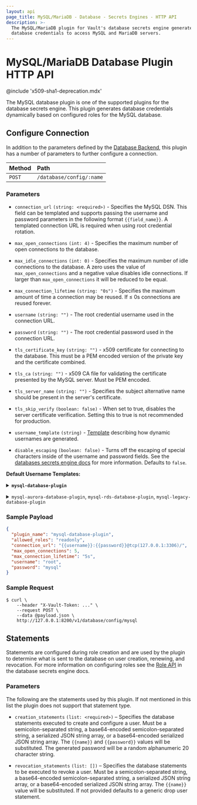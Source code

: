 ```yaml
---
layout: api
page_title: MySQL/MariaDB - Database - Secrets Engines - HTTP API
description: >-
  The MySQL/MariaDB plugin for Vault's database secrets engine generates
  database credentials to access MySQL and MariaDB servers.
---
```


# MySQL/MariaDB Database Plugin HTTP API

@include 'x509-sha1-deprecation.mdx'

The MySQL database plugin is one of the supported plugins for the database
secrets engine. This plugin generates database credentials dynamically based on
configured roles for the MySQL database.

## Configure Connection

In addition to the parameters defined by the [Database
Backend](/api/secret/databases#configure-connection), this plugin
has a number of parameters to further configure a connection.

| Method | Path                     |
| :----- | :----------------------- |
| `POST` | `/database/config/:name` |

### Parameters

- `connection_url` `(string: <required>)` - Specifies the MySQL DSN. This field
  can be templated and supports passing the username and password
  parameters in the following format `{{field_name}}`. A templated connection URL is
  required when using root credential rotation.

- `max_open_connections` `(int: 4)` - Specifies the maximum number of open
  connections to the database.

- `max_idle_connections` `(int: 0)` - Specifies the maximum number of idle
  connections to the database. A zero uses the value of `max_open_connections`
  and a negative value disables idle connections. If larger than
  `max_open_connections` it will be reduced to be equal.

- `max_connection_lifetime` `(string: "0s")` - Specifies the maximum amount of
  time a connection may be reused. If &le; 0s connections are reused forever.

- `username` `(string: "")` - The root credential username used in the connection URL.

- `password` `(string: "")` - The root credential password used in the connection URL.

- `tls_certificate_key` `(string: "")` - x509 certificate for connecting to the database.
  This must be a PEM encoded version of the private key and the certificate combined.

- `tls_ca` `(string: "")` - x509 CA file for validating the certificate presented by the
  MySQL server. Must be PEM encoded.

- `tls_server_name` `(string: "")` - Specifies the subject alternative name should be present in the 
  server's certificate.

- `tls_skip_verify` `(boolean: false)` - When set to true, disables the server certificate verification. 
  Setting this to true is not recommended for production.

- `username_template` `(string)` - [Template](/docs/concepts/username-templating) describing how
  dynamic usernames are generated.

- `disable_escaping` `(boolean: false)` - Turns off the escaping of special characters inside of the username
  and password fields. See the [databases secrets engine docs](/docs/secrets/databases#disable-character-escaping)
  for more information. Defaults to `false`.

**Default Username Templates:**

<details>
<summary><b><code>mysql-database-plugin</code></b></summary>

```
{{ printf "v-%s-%s-%s-%s" (.DisplayName | truncate 10) (.RoleName | truncate 10) (random 20) (unix_time) | truncate 32 }}
```

<details>
<summary><b>Example Usernames:</b></summary>

| Example       |                                    |
| ------------- | ---------------------------------- |
| `DisplayName` | `token`                            |
| `RoleName`    | `myrolename`                       |
| Username      | `v-token-myrolename-jNFRlKsZZMxJE` |

| Example       |                                    |
| ------------- | ---------------------------------- |
| `DisplayName` | `amuchlonger_dispname`             |
| `RoleName`    | `role-name-with-dashes`            |
| Username      | `v-amuchlonge-role-name--LUHU9xqm` |

</details>
</details>

<p></p>

<details>
<summary>
  <code>mysql-aurora-database-plugin</code>, <code>mysql-rds-database-plugin</code>, <code>mysql-legacy-database-plugin</code>
</summary>

```
{{ printf "v-%s-%s-%s" (.RoleName | truncate 4) (random 20) | truncate 16 }}
```

<details>
  <summary><b>Example Usernames:</b></summary>

| Example       |                    |
| ------------- | ------------------ |
| `DisplayName` | `token`            |
| `RoleName`    | `myrolename`       |
| Username      | `v-myro-jNFRlKsZZ` |

| Example       |                         |
| ------------- | ----------------------- |
| `DisplayName` | `amuchlonger_dispname`  |
| `RoleName`    | `role-name-with-dashes` |
| Username      | `v-role-b9ODeKsfl`      |

</details>
</details>

### Sample Payload

```json
{
  "plugin_name": "mysql-database-plugin",
  "allowed_roles": "readonly",
  "connection_url": "{{username}}:{{password}}@tcp(127.0.0.1:3306)/",
  "max_open_connections": 5,
  "max_connection_lifetime": "5s",
  "username": "root",
  "password": "mysql"
}
```

### Sample Request

```shell-session
$ curl \
    --header "X-Vault-Token: ..." \
    --request POST \
    --data @payload.json \
    http://127.0.0.1:8200/v1/database/config/mysql
```

## Statements

Statements are configured during role creation and are used by the plugin to
determine what is sent to the database on user creation, renewing, and
revocation. For more information on configuring roles see the [Role
API](/api-docs/secret/databases#create-role) in the database secrets engine docs.

### Parameters

The following are the statements used by this plugin. If not mentioned in this
list the plugin does not support that statement type.

- `creation_statements` `(list: <required>)` – Specifies the database
  statements executed to create and configure a user. Must be a
  semicolon-separated string, a base64-encoded semicolon-separated string, a
  serialized JSON string array, or a base64-encoded serialized JSON string
  array. The `{{name}}` and `{{password}}` values will be substituted. The
  generated password will be a random alphanumeric 20 character string.

- `revocation_statements` `(list: [])` – Specifies the database statements to
  be executed to revoke a user. Must be a semicolon-separated string, a
  base64-encoded semicolon-separated string, a serialized JSON string array, or
  a base64-encoded serialized JSON string array. The `{{name}}` value will be
  substituted. If not provided defaults to a generic drop user statement.
